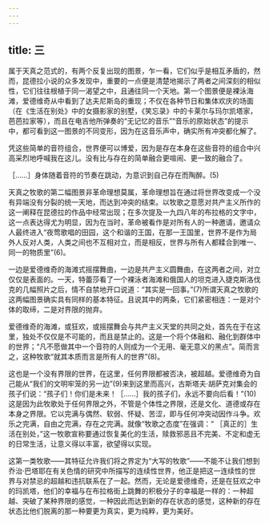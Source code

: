 ```yaml
---
---
---
```

title: 三
---




属于天真之范式的，有两个反复出现的图景，乍一看，它们似乎是相互矛盾的，然而，昆德拉小说的众多发现中，重要的一点便是清楚地揭示了两者之间深刻的相似性，它们往往根植于同一渴望之中，且通往同一个天地。第一个图景便是裸泳海滩，爱德维奇从中看到了达夫尼斯岛的重现；不仅在各种节日和集体欢庆的场面（在《生活在别处》中的女摄影家的别墅，《笑忘录》中的卡莱尔与玛尔凯塔家，芭芭拉家等），而且在电吉他所弹奏的“无记忆的音乐”“音乐的原始状态”的提示中，都可看到这一图景的不同变形，因为在这音乐声中，确实所有冲突都化解了。

凭这些简单的音符组合，世界便可以博爱，因为是存在本身在这些音符的组合中兴高采烈地呼喊我在这儿。没有比与存在的简单融合更喧闹、更一致的融合了。

［……］身体随着音符的节奏在跳动，为意识到自己存在而陶醉。(5)

天真之牧歌的第二幅图景非革命理想莫属，革命理想旨在通过将世界改变成一个没有异端没有分裂的统一天地，而达到冲突的结束。以牧歌之意愿对共产主义所作的这一阐释在昆德拉的作品中经常出现；在多次提及一九四八年的布拉格的文字中，这一点表达得尤为明显，因为在当时，革命被看作是对所有人的一种邀请，邀请众人最终进入“夜莺歌唱的田园，这个和谐的王国，在那一王国里，世界不是作为局外人反对人类，人类之间也不互相对立，而是相反，世界与所有人都糅合到唯一、同一的物质里”(6)。

一边是爱德维奇的海滩式摇摆舞曲，一边是共产主义圆舞曲，在这两者之间，对立仅仅是表面的。一天，特蕾莎看了一个裸泳者海滩和俄国人的坦克进入捷克斯洛伐克的几幅照片之后，情不自禁地开口说道：“其实是一回事。”(7)所谓天真之牧歌的这两幅图景确实具有同样的基本特征。且说其中的两条，它们紧密相连：一是对个体的取缔，二是对界限的抛弃。

爱德维奇的海滩，或狂欢，或摇摆舞会与共产主义天堂的共同之处，首先在于在这里，独处不仅仅是不可能的，而且是禁止的。这是一个将个体融和、融化到群体中的世界；“凡不愿做其中一个音符的人则成为一个无用、毫无意义的黑点”。简而言之，这种牧歌“就其本质而言是所有人的世界”(8)。

这也是一个没有界限的世界，在这里，任何界限都被否决，被超越。爱德维奇为自己能从“我们的文明牢笼的另一边”(9)来到这里而高兴，古斯塔夫·胡萨克对集会的孩子们说：“孩子们！你们是未来！［……］我的孩子们，永远不要向后看！”(10)这是因为此牧歌处于任何界限之外，不管是个体性之界限，还是文化、道德或存在本身之界限。它以完满与偶然、软弱、怀疑、苦涩，即与任何冲突动因作斗争。欢乐之完满，自由之完满，存在之完满。就像“牧歌之态度”在强调：“ ［真正的］生活在别处，”这一牧歌宣称要通过恢复美化的生活，赎救邪恶且不完美、不定和虚无的日常生活，让意义得以丰富，欲望得以实现。

这第一类牧歌——其特征允许我们将之界定为“大写的牧歌”——不能不让我们想到乔治·巴塔耶在有关色情的研究中所描写的连续性世界，他正是把这一连续性的世界与对禁忌的超越和违抗联系在了一起。然而，无论是爱德维奇，还是在狂欢之中的玛凯塔，他们的幸福与在布拉格街上跳舞的积极分子的幸福是一样的：一种超越、突破了某种界限的感觉，一种因此而达到新的存在状态的感觉，这种新的存在状态比他们脱离的那一种要更为真实，更为纯粹，更为美好。